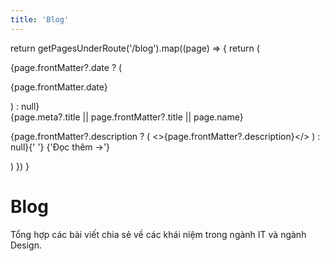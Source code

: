 ```yaml
---
title: 'Blog'
---
```



  return getPagesUnderRoute('/blog').map((page) => {
    return (
      <article
        key={page.route}
        className="flex flex-col gap-1 md:flex-row md:gap-9"
      >
        {page.frontMatter?.date ? (
          <p className="shrink-0 md:w-28">{page.frontMatter.date}</p>
        ) : null}
        <div className="flex flex-col gap-5">
          <div className="flex flex-col gap-1">
            <Link href={page.route} className="!no-underline">
              {page.meta?.title || page.frontMatter?.title || page.name}
            </Link>
            <p>
              {page.frontMatter?.description ? (
                <>{page.frontMatter?.description}</>
              ) : null}{' '}
              <Link
                href={page.route}
                className="text-primary-500 dark:text-primary-600 !no-underline"
              >
                {'Đọc thêm →'}
              </Link>
            </p>
          </div>
        </div>
      </article>
    )
  })
}

<div className="py-10 animate-in" style={{ '--index': 1 }}>
  <div className="content-container">
    <h1 className="mt-10 mb-4 text-3xl font-extrabold tracking-tight leading-tight md:text-4xl text-center">
      Blog
    </h1>
    <p className="mb-16 text-lg font-normal lg:text-xl lg:mb-16 dark:text-neutral-300 text-center">
      Tổng hợp các bài viết chia sẻ về các khái niệm trong ngành IT và ngành
      Design.
    </p>
    <BlogIndex />
  </div>
</div>
